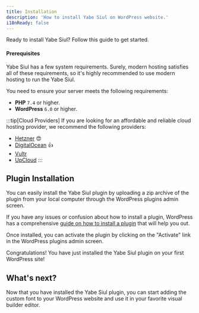 ```yaml
---
title: Installation
description: 'How to install Yabe Siul on WordPress website.'
i18nReady: false
---
```


Ready to install Yabe Siul? Follow this guide to get started.

#### Prerequisites

Yabe Siul has a few system requirements. Surely, modern hosting satisfies all of these requirements, so it's highly recommended to use modern hosting to run the Yabe Siul.

You need to ensure your server meets the following requirements:

- **PHP** `7.4` or higher.
- **WordPress** `6.0` or higher.

:::tip[Cloud Providers]
If you are looking for an affordable and reliable cloud hosting provider, we recommend the following providers:

- [Hetzner](https://hetzner.cloud/?ref=J37mHc19fUpr) 😍
- [DigitalOcean](https://m.do.co/c/acb41ca21dc2) 👍
- [Vultr](https://www.vultr.com/?ref=9229166-8H)
- [UpCloud](https://upcloud.com/signup/?promo=577ESS)
:::

## Plugin Installation

You can easily install the Yabe Siul plugin by uploading a zip archive of the plugin from your local computer through the WordPress plugins admin screen.

If you have any issues or confusion about how to install a plugin, WordPress has a comprehensive [guide on how to install a plugin](https://wordpress.org/support/article/managing-plugins/#upload-via-wordpress-admin) that will help you out.

Once installed, you can activate the plugin by clicking on the "Activate" link in the WordPress plugins admin screen.

Congratulations! You have just installed the Yabe Siul plugin on your first WordPress site!

## What's next?

Now that you have installed the Yabe Siul plugin, you can start adding the custom font to your WordPress website and use it in your favorite visual builder editor.
